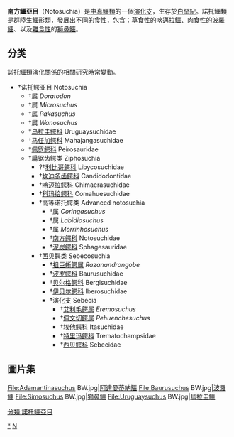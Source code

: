 {{Automatic taxobox
| taxon = Notosuchia
| authority = Gasparini, 1971
| fossil_range = {{fossil_range|167|66|latest=11}}
| image =Anatosuchus BW.jpg
| image_caption = [[鴨鱷|鴨鱷]]
}}

'''南方鱷亞目'''（Notosuchia）是[[中真鱷類|中真鱷類]]的一個[[演化支|演化支]]，生存於[[白堊紀|白堊紀]]。諾托鱷類是群陸生鱷形類，發展出不同的食性，包含：[[草食性|草食性]]的[[喀邁拉鱷|喀邁拉鱷]]、[[肉食性|肉食性]]的[[波羅鱷|波羅鱷]]、以及[[雜食性|雜食性]]的[[獅鼻鱷|獅鼻鱷]]。

== 分类 ==
諾托鱷類演化關係的相關研究時常變動。
*†诺托鳄亚目 Notosuchia
**†属 ''Doratodon''
**†属 ''Microsuchus''
**†属 ''Pakasuchus''
**†属 ''Wanosuchus''
**†[[乌拉圭鳄科|乌拉圭鳄科]] Uruguaysuchidae
**†[[马任加鳄科|马任加鳄科]] Mahajangasuchidae
**†[[佩罗鳄科|佩罗鳄科]] Peirosauridae
**†扁锯齿鳄类 Ziphosuchia
***?†[[利比哥鳄科|利比哥鳄科]] Libycosuchidae
***†[[坎迪多齿鳄科|坎迪多齿鳄科]] Candidodontidae
***†[[喀迈拉鳄科|喀迈拉鳄科]] Chimaerasuchidae
***†[[科玛绘鳄科|科玛绘鳄科]] Comahuesuchidae
***†高等诺托鳄类 Advanced notosuchia
****†属 ''Coringasuchus''
****†属 ''Labidiosuchus''
****†属 ''Morrinhosuchus''
****†[[南方鳄科|南方鳄科]] Notosuchidae
****†[[泥炭鳄科|泥炭鳄科]] Sphagesauridae
***†[[西贝鳄类|西贝鳄类]] Sebecosuchia
****†[[祖巨蜥鳄属|祖巨蜥鳄属]] ''Razanandrongobe''
****†[[波罗鳄科|波罗鳄科]] Baurusuchidae
****†[[贝尔格鳄科|贝尔格鳄科]] Bergisuchidae
****†[[伊贝尔鳄科|伊贝尔鳄科]] Iberosuchidae
****†演化支 Sebecia
*****†[[艾利毛鳄属|艾利毛鳄属]] ''Eremosuchus''
*****†[[佩文切鳄属|佩文切鳄属]] ''Pehuenchesuchus''
*****†[[埃他鳄科|埃他鳄科]] Itasuchidae
*****†[[特里玛鳄科|特里玛鳄科]] Trematochampsidae
*****†[[西贝鳄科|西贝鳄科]] Sebecidae

==圖片集==
<gallery>
File:Adamantinasuchus BW.jpg|[[阿達曼蒂納鱷|阿達曼蒂納鱷]]
File:Baurusuchus BW.jpg|[[波羅鱷|波羅鱷]]
File:Simosuchus BW.jpg|[[獅鼻鱷|獅鼻鱷]]
File:Uruguaysuchus BW.jpg|[[烏拉圭鱷|烏拉圭鱷]]
</gallery>
{{偽鱷類|L.|state=autocollapse}}
{{諾托鱷亞目|N.}}
{{taxonbar}}
[[Category:鱷形超目|*]]
[[Category:1971年描述的分类群|N]]
{{Crocodilia-stub}}
[[分類:諾托鱷亞目|分類:諾托鱷亞目]]